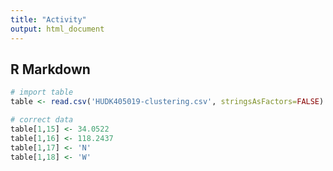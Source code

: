 ```yaml
---
title: "Activity"
output: html_document
---
```


## R Markdown

```r
# import table
table <- read.csv('HUDK405019-clustering.csv', stringsAsFactors=FALSE)

# correct data
table[1,15] <- 34.0522
table[1,16] <- 118.2437
table[1,17] <- 'N'
table[1,18] <- 'W'

```

